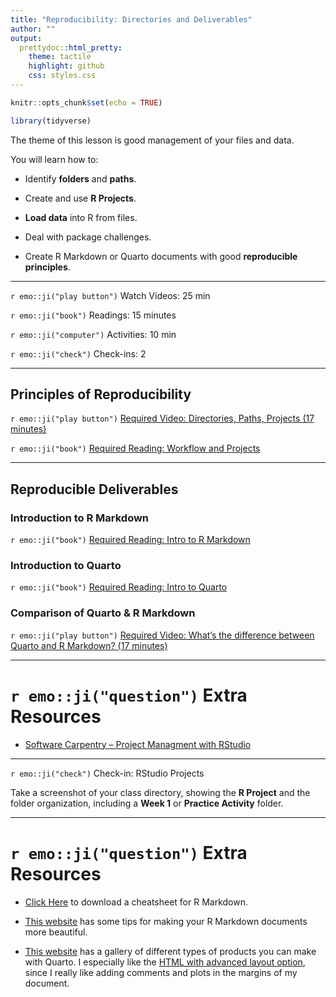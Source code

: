 ```yaml
---
title: "Reproducibility: Directories and Deliverables"
author: ""
output:
  prettydoc::html_pretty:
    theme: tactile
    highlight: github
    css: styles.css
---
```


```r
knitr::opts_chunk$set(echo = TRUE)
```

```r
library(tidyverse)
```

The theme of this lesson is good management of your files and data.

You will learn how to:

* Identify **folders** and **paths**.

* Create and use **R Projects**.

* **Load data** into R from files.

* Deal with package challenges.

* Create R Markdown or Quarto documents with good **reproducible principles**.

---

`r emo::ji("play button")` Watch Videos: 25 min

`r emo::ji("book")` Readings: 15 minutes 

`r emo::ji("computer")` Activities: 10 min 

`r emo::ji("check")` Check-ins: 2

---

## Principles of Reproducibility

`r emo::ji("play button")` [Required Video: Directories, Paths, Projects (17 minutes)]()

`r emo::ji("book")` [Required Reading: Workflow and Projects](https://r4ds.had.co.nz/workflow-projects.html) 

---

## Reproducible Deliverables

### Introduction to R Markdown

`r emo::ji("book")` [Required Reading: Intro to R Markdown](https://r4ds.had.co.nz/r-markdown.html)

### Introduction to Quarto

`r emo::ji("book")` [Required Reading: Intro to Quarto](https://quarto.org/docs/get-started/hello/rstudio.html)

### Comparison of Quarto & R Markdown

`r emo::ji("play button")` [Required Video: What's the difference between Quarto and R Markdown? (17 minutes)]()

---

# `r emo::ji("question")` Extra Resources

* [Software Carpentry -- Project Managment with RStudio](http://swcarpentry.github.io/r-novice-gapminder/02-project-intro/index.html)

---

`r emo::ji("check")` Check-in: RStudio Projects

Take a screenshot of your class directory, showing the **R Project** and the
folder organization, including a **Week 1** or **Practice Activity** folder.

---

# `r emo::ji("question")` Extra Resources

* [Click Here](https://www.rstudio.com/wp-content/uploads/2015/02/rmarkdown-cheatsheet.pdf)
to download a cheatsheet for R Markdown.

* [This website](https://holtzy.github.io/Pimp-my-rmd/) has some tips for making
your R Markdown documents more beautiful.

* [This website](https://quarto.org/docs/gallery/) has a gallery of different
types of products you can make with Quarto. I especially like the [HTML with
advanced layout option](https://quarto-dev.github.io/quarto-gallery/page-layout/tufte.html), 
since I really like adding comments and plots in the margins of my document. 


